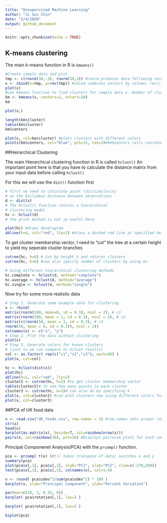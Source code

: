 ```yaml
---
title: "Unsupervised Machine Learning"
author: "Ji Sun Chin"
date: "2/4/2020"
output: github_document
---
```


```r
knitr::opts_chunk$set(echo = TRUE)
```

## K-means clustering

The main k-means function in R is `kmeans()`
```r
#Create sample data and plot 
tmp <- c(rnorm(30,-3), rnorm(30,3)) #rnorm produces data following normal dist. Call for 30 values centered at -3 and 3 respectively
x <- cbind(x=tmp, y=rev(tmp)) #cbind combines vectors by column; rev() reverses dataset
plot(x)
#use kmeans function to find clusters for sample data x. Number of clusters set to 2 and 20 iterations of kmeans algorithm requested.
km <- kmeans(x, centers=2, nstart=20)
km

plot(x,)

```

```r
length(km$cluster)
table(km$cluster)
km$centers

```


```r
plot(x, col=km$cluster) #plots clusters with different colors
points(km$centers, col="blue", pch=15, cex=3)#km$centers calls coordinates of the cluster centers of km and displays them as large blue squares on the above plot.
```


##Heirarchical Clustering

The main Hierarchical clustering function in R is called `hclust()` 
An important point here is that you have to calculate the distance matrix from your input data before calling `hclust()`

For this we will use the `dist()` function first
```r
# First we need to calculate point (dis)similarity
# as the Euclidean distance between observations
d <- dist(x)
# The hclust() function returns a hierarchical
# clustering model
hc <- hclust(d)
# the print method is not so useful here


```

```r
plot(hc) #draws dendrogram
abline(h=6, col="red", lty=2) #draws a dashed red line at specified height

```

To get cluster membership vector, I need to "cut" the tree at a certain height to yield my seperate cluster branches
```r
cutree(hc, h=6) # Cut by height h and returns clusters
cutree(hc, k=6) #can also specify number of clusters by using k=
```

```r
# Using different hierarchical clustering methods
hc.complete <- hclust(d, method="complete")
hc.average <- hclust(d, method="average")
hc.single <- hclust(d, method="single")
```


Now try for some more realistic data
```r
# Step 1. Generate some example data for clustering
x <- rbind(
matrix(rnorm(100, mean=0, sd = 0.3), ncol = 2), # c1
matrix(rnorm(100, mean = 1, sd = 0.3), ncol = 2), # c2
matrix(c(rnorm(50, mean = 1, sd = 0.3), # c3
rnorm(50, mean = 0, sd = 0.3)), ncol = 2))
colnames(x) <- c("x", "y")
# Step 2. Plot the data without clustering
plot(x)
# Step 3. Generate colors for known clusters
# (just so we can compare to hclust results)
col <- as.factor( rep(c("c1","c2","c3"), each=50) )
plot(x, col=col)
```

```r

hc <- hclust(dist(x))
plot(hc)
abline(h=2, col="red", lty=2)
cluster2 <- cutree(hc, h=2) #to get cluster membership vector
table(cluster2)# to see how many points in each cluster
cluster3 <- cutree(hc, k=3)# can also do by specifying k
plot(x, col=cluster2) #can plot clusters now using different colors for each cluster
plot(x, col=cluster3)
```


##PCA of UK food data
```r
x <- read.csv("UK_foods.csv", row.names = 1) #row.names sets proper row names to info in 1st column of dataset
str(x)
head(x)
barplot(as.matrix(x), beside=T, col=rainbow(nrow(x)))
pairs(x, col=rainbow(10), pch=16) #Displays pairwise plots for each combination of countries and correlation in their respective data
```

Principal Componenet Analysis(PCA) with the `prcomp()` function.
```r
pca <- prcomp( t(x) )#t() takes transpose of data; switches x and y
summary(pca)
plot(pca$x[,1], pca$x[,2], xlab="PC1", ylab="PC2", xlim=c(-270,500))
text(pca$x[,1], pca$x[,2], colnames(x), col=1:4)
```


```r
v <- round( pca$sdev^2/sum(pca$sdev^2) * 100 )
barplot(v, xlab="Principal Component", ylab="Percent Variation")
```

```r
par(mar=c(10, 3, 0.35, 0))
barplot( pca$rotation[,1], las=2 )

barplot( pca$rotation[,2], las=2 )
```

```r
biplot(pca)
```

